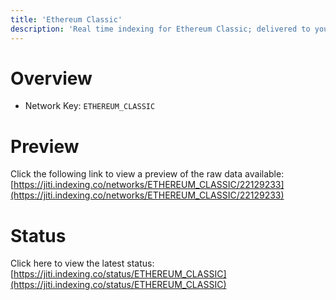 ```yaml
---
title: 'Ethereum Classic'
description: 'Real time indexing for Ethereum Classic; delivered to you'
---
```


# Overview
- Network Key: `ETHEREUM_CLASSIC`

# Preview
Click the following link to view a preview of the raw data available: [https://jiti.indexing.co/networks/ETHEREUM_CLASSIC/22129233](https://jiti.indexing.co/networks/ETHEREUM_CLASSIC/22129233)

# Status
Click here to view the latest status: [https://jiti.indexing.co/status/ETHEREUM_CLASSIC](https://jiti.indexing.co/status/ETHEREUM_CLASSIC)
